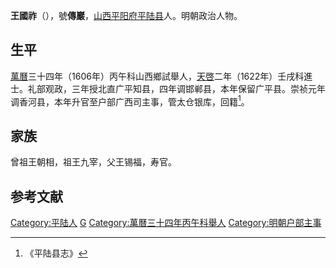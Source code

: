 '''王國祚'''（{{bd|？||？||}}），號'''傳巖'''，[[山西|山西]][[平阳府|平阳府]][[平陆县|平陆县]]人。明朝政治人物。

==生平==
[[萬曆|萬曆]]三十四年（1606年）丙午科山西鄉試舉人，[[天啓|天啓]]二年（1622年）壬戌科進士。礼部观政，三年授北直广平知县，四年调邯郸县，本年保留广平县。崇祯元年调香河县，本年升官至户部广西司主事，管太仓银库，回籍<ref>《平陆县志》</ref>。

== 家族 ==
曾祖王朝相，祖王九宰，父王锡福，寿官。

==参考文献==
{{reflist}}

{{天啓二年壬戌科殿試金榜}}

{{Authority control}}

{{DEFAULTSORT:}}
[[Category:平陆人|Category:平陆人]]
[[Category:王姓|G]]
[[Category:萬曆三十四年丙午科舉人|Category:萬曆三十四年丙午科舉人]]
[[Category:明朝户部主事|Category:明朝户部主事]]


{{明朝官员小作品}}